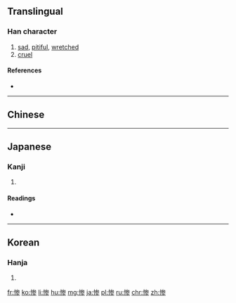 {{also|慘}}
==Translingual==

===Han character===
{{Han char|rn=61|rad=心|as=08|sn=11|four=|canj=心戈大竹 (PIKH)|ids=⿰[[忄]][[参]]}}

# [[sad]], [[pitiful]], [[wretched]]
# [[cruel]]

====References====
* {{Han ref|kx=0392.181|dkj=10850|dj=0728.030|hdz=42320.010|uh=60E8|ud=24808}}

----
==Chinese==
{{zh-see|慘}}
----

==Japanese==

===Kanji===
{{ja-kanji|grade=c|rs=心08}}

# {{defn|lang=ja|sort=心08}}

====Readings====
* {{ja-readings|on=[[さん]] (san), [[ざん]] (zan)|kun=[[みじめ]] (mijime), [[いたむ]] (itamu)}}

----

==Korean==

===Hanja===
{{ko-hanja|hangeul=[[참]], [[침]]|eumhun=|rv=cham, chim|mr=ch'am, ch'im|y=cham, chim}}

# {{defn|lang=ko|sort=心08}}

[[fr:惨]]
[[ko:惨]]
[[li:惨]]
[[hu:惨]]
[[mg:惨]]
[[ja:惨]]
[[pl:惨]]
[[ru:惨]]
[[chr:惨]]
[[zh:惨]]